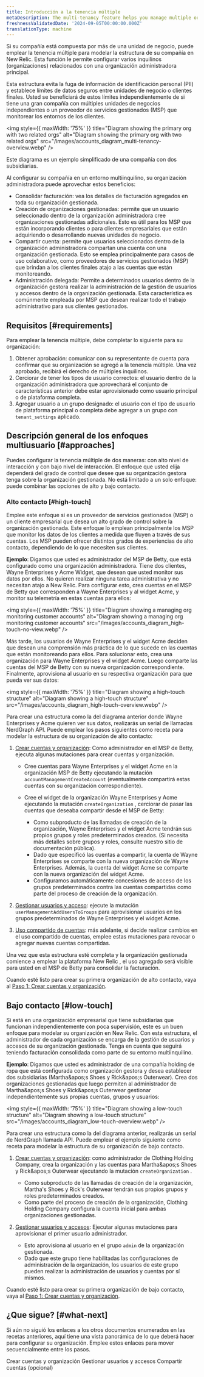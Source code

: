 ```yaml
---
title: Introducción a la tenencia múltiple
metaDescription: The multi-tenancy feature helps you manage multiple organizations and accounts
freshnessValidatedDate: '2024-09-05T00:00:00.000Z'
translationType: machine
---
```


Si su compañía está compuesta por más de una unidad de negocio, puede emplear la tenencia múltiple para modelar la estructura de su compañía en New Relic. Esta función le permite configurar varios inquilinos (organizaciones) relacionados con una organización administradora principal.

Esta estructura evita la fuga de información de identificación personal (PII) y establece límites de datos seguros entre unidades de negocio o clientes finales. Usted se beneficiará de estos límites independientemente de si tiene una gran compañía con múltiples unidades de negocios independientes o un proveedor de servicios gestionados (MSP) que monitorear los entornos de los clientes.

<img style={{ maxWidth: '75%' }} title="Diagram showing the primary org with two related orgs" alt="Diagram showing the primary org with two related orgs" src="/images/accounts_diagram_multi-tenancy-overview.webp" />

<figcaption>
  Este diagrama es un ejemplo simplificado de una compañía con dos subsidiarias.
</figcaption>

Al configurar su compañía en un entorno multiinquilino, su organización administradora puede aprovechar estos beneficios:

* Consolidar facturación: vea los detalles de facturación agregados en toda su organización gestionada.
* Creación de organizaciones gestionadas: permite que un usuario seleccionado dentro de la organización administradora cree organizaciones gestionadas adicionales. Esto es útil para los MSP que están incorporando clientes o para clientes empresariales que están adquiriendo o desarrollando nuevas unidades de negocio.
* Compartir cuenta: permite que usuarios seleccionados dentro de la organización administradora compartan una cuenta con una organización gestionada. Esto se emplea principalmente para casos de uso colaborativo, como proveedores de servicios gestionados (MSP) que brindan a los clientes finales atajo a las cuentas que están monitoreando.
* Administración delegada: Permite a determinados usuarios dentro de la organización gestora realizar la administración de la gestión de usuarios y accesos dentro de la organización gestionada. Esta característica es comúnmente empleada por MSP que desean realizar todo el trabajo administrativo para sus clientes gestionados.

## Requisitos [#requirements]

Para emplear la tenencia múltiple, debe completar lo siguiente para su organización:

1. Obtener aprobación: comunicar con su representante de cuenta para confirmar que su organización se agregó a la tenencia múltiple. Una vez aprobado, recibirá el derecho de múltiples inquilinos.
2. Cerciorar de tener los tipos de usuario correctos: el usuario dentro de la organización administradora que aprovechará el conjunto de características anterior debe estar aprovisionado como usuario principal o de plataforma completa.
3. Agregar usuario a un grupo designado: el usuario con el tipo de usuario de plataforma principal o completa debe agregar a un grupo con `tenant_settings` aplicado.

## Descripción general de los enfoques multiusuario [#approaches]

Puedes configurar la tenencia múltiple de dos maneras: con alto nivel de interacción y con bajo nivel de interacción. El enfoque que usted elija dependerá del grado de control que desee que su organización gestora tenga sobre la organización gestionada. No está limitado a un solo enfoque: puede combinar las opciones de alto y bajo contacto.

### Alto contacto [#high-touch]

Emplee este enfoque si es un proveedor de servicios gestionados (MSP) o un cliente empresarial que desea un alto grado de control sobre la organización gestionada. Este enfoque lo emplean principalmente los MSP que monitor los datos de los clientes a medida que fluyen a través de sus cuentas. Los MSP pueden ofrecer distintos grados de experiencias de alto contacto, dependiendo de lo que necesiten sus clientes.

**Ejemplo**: Digamos que usted es administrador del MSP de Betty, que está configurado como una organización administradora. Tiene dos clientes, Wayne Enterprises y Acme Widget, que desean que usted monitor sus datos por ellos. No quieren realizar ninguna tarea administrativa y no necesitan atajo a New Relic. Para configurar esto, crea cuentas en el MSP de Betty que corresponden a Wayne Enterprises y al widget Acme, y monitor su telemetría en estas cuentas para ellos:

<img style={{ maxWidth: '75%' }} title="Diagram showing a managing org monitoring customer accounts" alt="Diagram showing a managing org monitoring customer accounts" src="/images/accounts_diagram_high-touch-no-view.webp" />

Más tarde, los usuarios de Wayne Enterprises y el widget Acme deciden que desean una comprensión más práctica de lo que sucede en las cuentas que están monitoreando para ellos. Para solucionar esto, crea una organización para Wayne Enterprises y el widget Acme. Luego comparte las cuentas del MSP de Betty con su nueva organización correspondiente. Finalmente, aprovisiona al usuario en su respectiva organización para que pueda ver sus datos:

<img style={{ maxWidth: '75%' }} title="Diagram showing a high-touch structure" alt="Diagram showing a high-touch structure" src="/images/accounts_diagram_high-touch-overview.webp" />

Para crear una estructura como la del diagrama anterior donde Wayne Enterprises y Acme quieren ver sus datos, realizarás un serial de llamadas NerdGraph API. Puede emplear los pasos siguientes como receta para modelar la estructura de su organización de alto contacto:

1. [Crear cuentas y organización](/docs/accounts/accounts-billing/account-structure/multi-tenancy/org-creation): Como administrador en el MSP de Betty, ejecuta algunas mutaciones para crear cuentas y organización.

   * Cree cuentas para Wayne Enterprises y el widget Acme en la organización MSP de Betty ejecutando la mutación `accountManagementCreateAccount` (eventualmente compartirá estas cuentas con su organización correspondiente).

   * Cree el widget de la organización Wayne Enterprises y Acme ejecutando la mutación `createOrganization` , cerciorar de pasar las cuentas que deseaba compartir desde el MSP de Betty:

     * Como subproducto de las llamadas de creación de la organización, Wayne Enterprises y el widget Acme tendrán sus propios grupos y roles predeterminados creados. (Si necesita más detalles sobre grupos y roles, consulte nuestro sitio de documentación pública).
     * Dado que especificó las cuentas a compartir, la cuenta de Wayne Enterprises se comparte con la nueva organización de Wayne Enterprises. Además, la cuenta del widget Acme se comparte con la nueva organización del widget Acme.
     * Configuramos automáticamente concesiones de acceso de los grupos predeterminados contra las cuentas compartidas como parte del proceso de creación de la organización.

2. [Gestionar usuarios y acceso](/docs/accounts/accounts-billing/account-structure/multi-tenancy/delegated-administration): ejecute la mutación `userManagementAddUsersToGroups` para aprovisionar usuarios en los grupos predeterminados de Wayne Enterprises y el widget Acme.

3. [Uso compartido de cuentas](/docs/accounts/accounts-billing/account-structure/multi-tenancy/share-accounts): más adelante, si decide realizar cambios en el uso compartido de cuentas, emplee estas mutaciones para revocar o agregar nuevas cuentas compartidas.

<Callout variant="tip">
  Una vez que esta estructura esté completa y la organización gestionada comience a emplear la plataforma New Relic , el uso agregado será visible para usted en el MSP de Betty para consolidar la facturación.
</Callout>

Cuando esté listo para crear su primera organización de alto contacto, vaya al [Paso 1: Crear cuentas y organización](/docs/accounts/accounts-billing/account-structure/multi-tenancy/org-creation).

## Bajo contacto [#low-touch]

Si está en una organización empresarial que tiene subsidiarias que funcionan independientemente con poca supervisión, este es un buen enfoque para modelar su organización en New Relic. Con esta estructura, el administrador de cada organización se encarga de la gestión de usuarios y accesos de su organización gestionada. Tenga en cuenta que seguirá teniendo facturación consolidada como parte de su entorno multiinquilino.

**Ejemplo**: Digamos que usted es administrador de una compañía holding de ropa que está configurada como organización gestora y desea establecer dos subsidiarias (Martha&amp;apos;s Shoes y Rick&amp;apos;s Outerwear). Crea dos organizaciones gestionadas que luego permiten al administrador de Martha&amp;apos;s Shoes y Rick&amp;apos;s Outerwear gestionar independientemente sus propias cuentas, grupos y usuarios:

<img style={{ maxWidth: '75%' }} title="Diagram showing a low-touch structure" alt="Diagram showing a low-touch structure" src="/images/accounts_diagram_low-touch-overview.webp" />

Para crear una estructura como la del diagrama anterior, realizarás un serial de NerdGraph llamada API. Puede emplear el ejemplo siguiente como receta para modelar la estructura de su organización de bajo contacto.

1. [Crear cuentas y organización](/docs/accounts/accounts-billing/account-structure/multi-tenancy/org-creation): como administrador de Clothing Holding Company, crea la organización y las cuentas para Martha&amp;apos;s Shoes y Rick&amp;apos;s Outerwear ejecutando la mutación `createOrganization` .

   * Como subproducto de las llamadas de creación de la organización, Martha's Shoes y Rick's Outerwear tendrán sus propios grupos y roles predeterminados creados.
   * Como parte del proceso de creación de la organización, Clothing Holding Company configura la cuenta inicial para ambas organizaciones gestionadas.

2. [Gestionar usuarios y accesos](/docs/accounts/accounts-billing/account-structure/multi-tenancy/delegated-administration): Ejecutar algunas mutaciones para aprovisionar el primer usuario administrador.

   * Esto aprovisiona al usuario en el grupo `admin` de la organización gestionada.
   * Dado que este grupo tiene habilitadas las configuraciones de administración de la organización, los usuarios de este grupo pueden realizar la administración de usuarios y cuentas por sí mismos.

Cuando esté listo para crear su primera organización de bajo contacto, vaya al [Paso 1: Crear cuentas y organización](/docs/accounts/accounts-billing/account-structure/multi-tenancy/org-creation).

## ¿Que sigue? [#what-next]

Si aún no siguió los enlaces a los otros documentos enumerados en las recetas anteriores, aquí tiene una vista panorámica de lo que deberá hacer para configurar su organización. Emplee estos enlaces para mover secuencialmente entre los pasos.

<DocTiles>
  <DocTile title="Step 1" path="/docs/accounts/accounts-billing/account-structure/multi-tenancy/org-creation">Crear cuentas y organización</DocTile> <DocTile title="Step 2" path="/docs/accounts/accounts-billing/account-structure/multi-tenancy/delegated-administration">Gestionar usuarios y accesos</DocTile> <DocTile title="Step 3" path="/docs/accounts/accounts-billing/account-structure/multi-tenancy/share-accounts">Compartir cuentas (opcional)</DocTile>
</DocTiles>